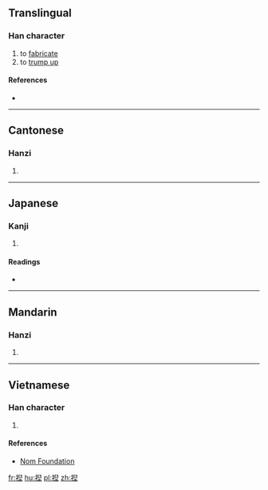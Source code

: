 ==Translingual==

===Han character===
{{Han char|rn=64|rad=手|as=09|sn=12|four=|canj=QHXM|ids=⿰扌⿱臼工}}

# to [[fabricate]]
# to [[trump up]]

====References====
* {{Han ref|kx=0441.230|dkj=12345|dj=0792.180|hdz=31919.060|uh=63D1|ud=25553}}

----

==Cantonese==

===Hanzi===
{{yue-hanzi|jyut=[[nip6]]|y=nip6}}

# {{defn|lang=yue|sort=手09}}

----

==Japanese==

===Kanji===
{{ja-kanji|grade=|rs=手09}}

# {{defn|lang=ja|sort=手09}}

====Readings====
* {{ja-readings|on=[[げつ]] (getsu), [[げち]] (gechi), [[ねつ]] (netsu)|kun=[[こねあわせる]] (koneawaseru)}}

----

==Mandarin==

===Hanzi===
{{cmn-hanzi|pin=[[niē]] ([[nie1]]), [[zōng]] ([[zong1]])|wg=nieh<sup>1</sup>, tsung<sup>1</sup>}}

# {{defn|lang=cmn|sort=手09}}

----

==Vietnamese==

===Han character===
{{vi-readings|rs=手09| hanviet = [[nát]], [[nạt]], [[niết]]}}

# {{defn|lang=vi|sort=手09}}

====References====
*[http://nomfoundation.org/common/nom_details.php?codepoint=63d1 Nom Foundation]

[[fr:揑]]
[[hu:揑]]
[[pl:揑]]
[[zh:揑]]
